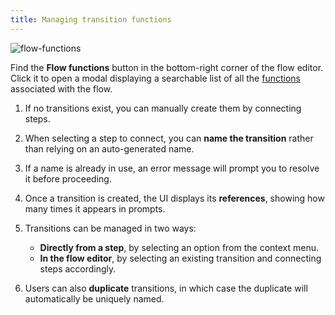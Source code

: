```yaml
---
title: Managing transition functions
---
```



![flow-functions](/images/flow-functions-button.png)

Find the **<Icon icon="arrow-progress" iconType="solid" /> Flow functions**
button in the bottom-right corner of the flow editor. Click it to open a modal displaying a searchable list of all the [functions](/function/introduction) associated with the flow.

1. If no transitions exist, you can manually create them by connecting steps.
2. When selecting a step to connect, you can **name the transition** rather than relying on an auto-generated name.
3. If a name is already in use, an error message will prompt you to resolve it before proceeding.
4. Once a transition is created, the UI displays its **references**, showing how many times it appears in prompts.
5. Transitions can be managed in two ways:

      - **Directly from a step**, by selecting an option from the context menu.
      - **In the flow editor**, by selecting an existing transition and connecting steps accordingly.
6. Users can also **duplicate** transitions, in which case the duplicate will automatically be uniquely named.